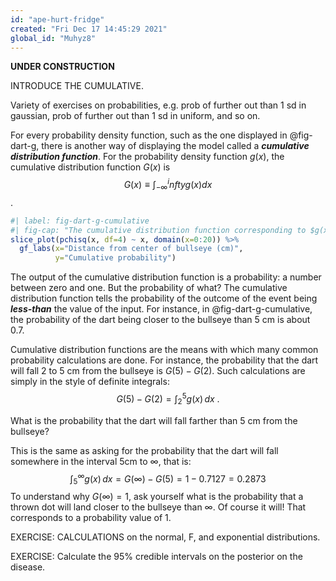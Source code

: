 ```yaml
---
id: "ape-hurt-fridge"
created: "Fri Dec 17 14:45:29 2021"
global_id: "Muhyz8"
---
```


**UNDER CONSTRUCTION**

INTRODUCE THE CUMULATIVE.

Variety of exercises on probabilities, e.g. prob of further out than 1 sd in gaussian, prob of further out than 1 sd in uniform, and so on.

For every probability density function, such as the one displayed in @fig-dart-g, there is another way of displaying the model called a ***cumulative distribution function***. For the probability density function $g(x)$, the cumulative distribution function $G(x)$ is $$G(x) \equiv \int_{-\infty}^infty g(x) dx$$. 

```r
#| label: fig-dart-g-cumulative
#| fig-cap: "The cumulative distribution function corresponding to $g(x)$ in @fig-dart-g."
slice_plot(pchisq(x, df=4) ~ x, domain(x=0:20)) %>%
  gf_labs(x="Distance from center of bullseye (cm)", 
          y="Cumulative probability")
```




The output of the cumulative distribution function is a probability: a number between zero and one. But the probability of what? The cumulative distribution function tells the probability of the outcome of the event being ***less-than*** the value of the input. For instance, in @fig-dart-g-cumulative, the probability of the dart being closer to the bullseye than 5 cm is about 0.7.

Cumulative distribution functions are the means with which many common probability calculations are done. For instance, the probability that the dart will fall 2 to 5 cm from the bullseye is $G(5) - G(2)$. Such calculations are simply in the style of definite integrals: $$G(5) - G(2) = \int_2^5 g(x)\,dx\ .$$

::: {.example data-latex=""}
What is the probability that the dart will fall farther than 5 cm from the bullseye?

This is the same as asking for the probability that the dart will fall somewhere in the interval 5cm to $\infty$, that is:
$$\int_5^\infty g(x)\, dx = G(\infty) - G(5) = 1 - 0.7127 = 0.2873$$
To understand why $G(\infty) = 1$, ask yourself what is the probability that a thrown dot will land closer to the bullseye than $\infty$. Of course it will! That corresponds to a probability value of 1.
:::

EXERCISE: CALCULATIONS on the normal, F, and exponential distributions.

EXERCISE: Calculate the 95% credible intervals on the posterior on the disease.
